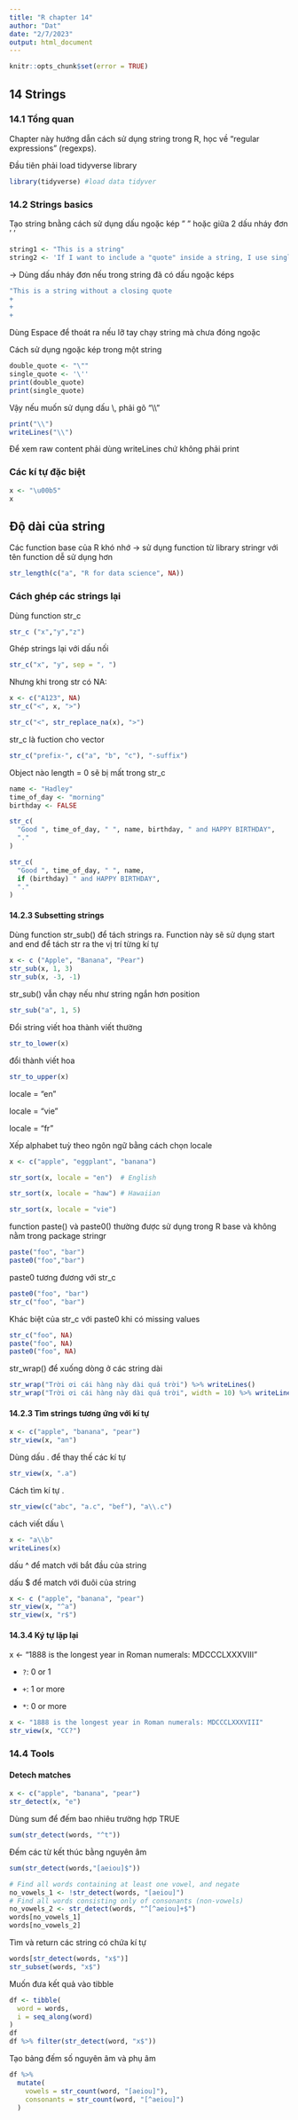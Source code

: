 ```yaml
---
title: "R chapter 14"
author: "Dat"
date: "2/7/2023"
output: html_document
---
```


```r
knitr::opts_chunk$set(error = TRUE)
```

## 14 Strings

### 14.1 Tổng quan

Chapter này hướng dẫn cách sử dụng string trong R, học về "regular expressions" (regexps).

Đầu tiên phải load tidyverse library

```r
library(tidyverse) #load data tidyver

```

### 14.2 Strings basics

Tạo string bnằng cách sử dụng dấu ngoặc kép " " hoặc giữa 2 dấu nháy đơn ' '

```r
string1 <- "This is a string"
string2 <- 'If I want to include a "quote" inside a string, I use single quote '
```

-> Dùng dấu nháy đơn nếu trong string đã có dấu ngoặc képs

```r
"This is a string without a closing quote
+
+
+
```

Dùng Espace để thoát ra nếu lỡ tay chạy string mà chưa đóng ngoặc

Cách sử dụng ngoặc kép trong một string

```r
double_quote <- "\""
single_quote <- '\''
print(double_quote)
print(single_quote)
```

Vậy nếu muốn sử dụng dấu \\, phải gõ "\\\\"

```r
print("\\")
writeLines("\\")
```

Để xem raw content phải dùng writeLines chứ không phải print

### Các kí tự đặc biệt

```r
x <- "\u00b5"
x
```

## Độ dài của string

Các function base của R khó nhớ -> sử dụng function từ library stringr với tên function dễ sử dụng hơn

```r
str_length(c("a", "R for data science", NA))
```

### Cách ghép các strings lại

Dùng function str_c

```r
str_c ("x","y","z")
```

Ghép strings lại với dấu nối

```r
str_c("x", "y", sep = ", ")
```

Nhưng khi trong str có NA:

```r
x <- c("A123", NA)
str_c("<", x, ">")
```

```r
str_c("<", str_replace_na(x), ">")
```

str_c là fuction cho vector

```r
str_c("prefix-", c("a", "b", "c"), "-suffix")
```

Object nào length = 0 sẽ bị mất trong str_c

```r

name <- "Hadley"
time_of_day <- "morning"
birthday <- FALSE

str_c(
  "Good ", time_of_day, " ", name, birthday, " and HAPPY BIRTHDAY",
  "."
)
```

```r
str_c(
  "Good ", time_of_day, " ", name,
  if (birthday) " and HAPPY BIRTHDAY",
  "."
)
```

#### 14.2.3 Subsetting strings

Dùng function str_sub() để tách strings ra. Function này sẽ sử dụng start and end để tách str ra the vị trí từng kí tự

```r
x <- c ("Apple", "Banana", "Pear")
str_sub(x, 1, 3)
str_sub(x, -3, -1)
```

str_sub() vẫn chạy nếu như string ngắn hơn position

```r
str_sub("a", 1, 5)
```

Đổi string viết hoa thành viết thường

```r
str_to_lower(x)
```

đổi thành viết hoa

```r
str_to_upper(x)
```

locale = "en"

locale = "vie"

locale = "fr"

Xếp alphabet tuỳ theo ngôn ngữ bằng cách chọn locale

```r
x <- c("apple", "eggplant", "banana")

str_sort(x, locale = "en")  # English

str_sort(x, locale = "haw") # Hawaiian

str_sort(x, locale = "vie")
```

function paste() và paste0() thường được sử dụng trong R base và không nằm trong package stringr

```r
paste("foo", "bar")
paste0("foo","bar")
```

paste0 tương đương với str_c

```r
paste0("foo", "bar")
str_c("foo", "bar")
```

Khác biệt của str_c với paste0 khi có missing values

```r
str_c("foo", NA)
paste("foo", NA)
paste0("foo", NA)
```

str_wrap() để xuống dòng ở các string dài

```r
str_wrap("Trời ơi cái hàng này dài quá trời") %>% writeLines()
str_wrap("Trời ơi cái hàng này dài quá trời", width = 10) %>% writeLines()
```

#### 14.2.3 Tìm strings tương ứng với kí tự

```r
x <- c("apple", "banana", "pear")
str_view(x, "an")
```

Dùng dấu . để thay thế các kí tự

```r
str_view(x, ".a")
```

Cách tìm kí tự .

```r
str_view(c("abc", "a.c", "bef"), "a\\.c")
```

cách viết dấu \\

```r
x <- "a\\b"
writeLines(x)
```

dấu \^ để match với bắt đầu của string

dấu \$ để match với đuôi của string

```r
x <- c ("apple", "banana", "pear")
str_view(x, "^a")
str_view(x, "r$")
```

#### 14.3.4 Ký tự lặp lại

x \<- "1888 is the longest year in Roman numerals: MDCCCLXXXVIII"

-   `?`: 0 or 1

-   `+`: 1 or more

-   `*`: 0 or more

```r
x <- "1888 is the longest year in Roman numerals: MDCCCLXXXVIII"
str_view(x, "CC?")
```

### 14.4 Tools

#### Detech matches

```r
x <- c("apple", "banana", "pear")
str_detect(x, "e")
```

Dùng sum để đếm bao nhiêu trường hợp TRUE

```r
sum(str_detect(words, "^t"))
```

Đếm các từ kết thúc bằng nguyên âm

```r
sum(str_detect(words,"[aeiou]$"))
```

```r
# Find all words containing at least one vowel, and negate
no_vowels_1 <- !str_detect(words, "[aeiou]")
# Find all words consisting only of consonants (non-vowels)
no_vowels_2 <- str_detect(words, "^[^aeiou]+$")
words[no_vowels_1]
words[no_vowels_2]
```

Tìm và return các string có chứa kí tự

```r
words[str_detect(words, "x$")]
str_subset(words, "x$")
```

Muốn đưa kết quả vào tibble

```r
df <- tibble(
  word = words,
  i = seq_along(word)
)
df
df %>% filter(str_detect(word, "x$"))
```

Tạo bảng đếm số nguyên âm và phụ âm

```r
df %>% 
  mutate(
    vowels = str_count(word, "[aeiou]"),
    consonants = str_count(word, "[^aeiou]")
  )
```
